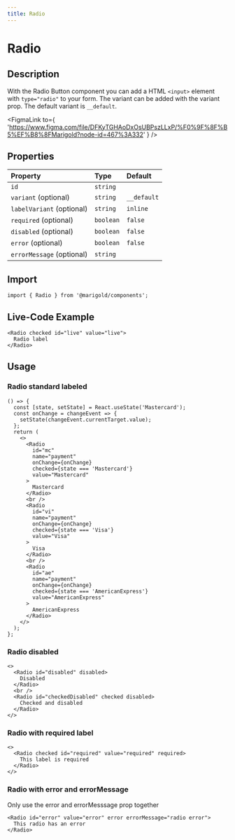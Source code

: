 ```yaml
---
title: Radio
---
```



# Radio

## Description

With the Radio Button component you can add a HTML `<input>` element with `type="radio"` to your form.
The variant can be added with the variant prop. The default variant is `__default`.

<FigmaLink
  to={
    'https://www.figma.com/file/DFKyTGHAoDxOsUBPszLLxP/%F0%9F%8F%B5%EF%B8%8FMarigold?node-id=467%3A332'
  }
/>

## Properties

| Property                  | Type      | Default     |
| :------------------------ | :-------- | :---------- |
| `id`                      | `string`  |             |
| `variant` (optional)      | `string`  | `__default` |
| `labelVariant` (optional) | `string`  | `inline`    |
| `required` (optional)     | `boolean` | `false`     |
| `disabled` (optional)     | `boolean` | `false`     |
| `error` (optional)        | `boolean` | `false`     |
| `errorMessage` (optional) | `string`  |             |

## Import

```tsx onlyCode
import { Radio } from '@marigold/components';
```

## Live-Code Example

```tsx expandCode
<Radio checked id="live" value="live">
  Radio label
</Radio>
```

## Usage

### Radio standard labeled

```tsx
() => {
  const [state, setState] = React.useState('Mastercard');
  const onChange = changeEvent => {
    setState(changeEvent.currentTarget.value);
  };
  return (
    <>
      <Radio
        id="mc"
        name="payment"
        onChange={onChange}
        checked={state === 'Mastercard'}
        value="Mastercard"
      >
        Mastercard
      </Radio>
      <br />
      <Radio
        id="vi"
        name="payment"
        onChange={onChange}
        checked={state === 'Visa'}
        value="Visa"
      >
        Visa
      </Radio>
      <br />
      <Radio
        id="ae"
        name="payment"
        onChange={onChange}
        checked={state === 'AmericanExpress'}
        value="AmericanExpress"
      >
        AmericanExpress
      </Radio>
    </>
  );
};
```

### Radio disabled

```tsx
<>
  <Radio id="disabled" disabled>
    Disabled
  </Radio>
  <br />
  <Radio id="checkedDisabled" checked disabled>
    Checked and disabled
  </Radio>
</>
```

### Radio with required label

```tsx
<>
  <Radio checked id="required" value="required" required>
    This label is required
  </Radio>
</>
```

### Radio with error and errorMessage

Only use the error and errorMesssage prop together

```tsx
<Radio id="error" value="error" error errorMessage="radio error">
  This radio has an error
</Radio>
```
